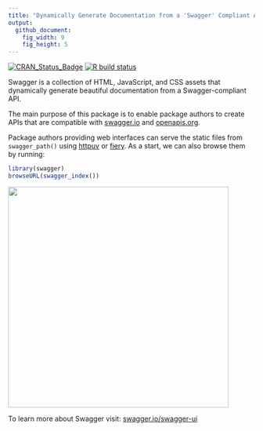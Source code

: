 ```yaml
---
title: "Dynamically Generate Documentation from a 'Swagger' Compliant API"
output:
  github_document:
    fig_width: 9
    fig_height: 5
---
```


<!-- badges: start -->
[![CRAN_Status_Badge](https://www.r-pkg.org/badges/version/swagger)](https://cran.r-project.org/package=swagger)
[![R build status](https://github.com/rstudio/swagger/workflows/R-CMD-check/badge.svg)](https://github.com/rstudio/swagger/actions)
<!-- badges: end -->

Swagger is a collection of HTML, JavaScript, and CSS assets that
dynamically generate beautiful documentation from a Swagger-compliant API.

The main purpose of this package is to enable package authors to create
APIs that are compatible with [swagger.io](https://swagger.io/) and
[openapis.org](https://www.openapis.org/).

Package authors providing web interfaces can serve the static files
from `swagger_path()` using [httpuv](https://github.com/rstudio/httpuv) or
[fiery](https://github.com/thomasp85/fiery). As a start, we can also
browse them by running:

```r
library(swagger)
browseURL(swagger_index())
```

<img src="tools/readme/browse_swagger.png" width=450 />

To learn more about Swagger visit: [swagger.io/swagger-ui](https://swagger.io/swagger-ui/)

